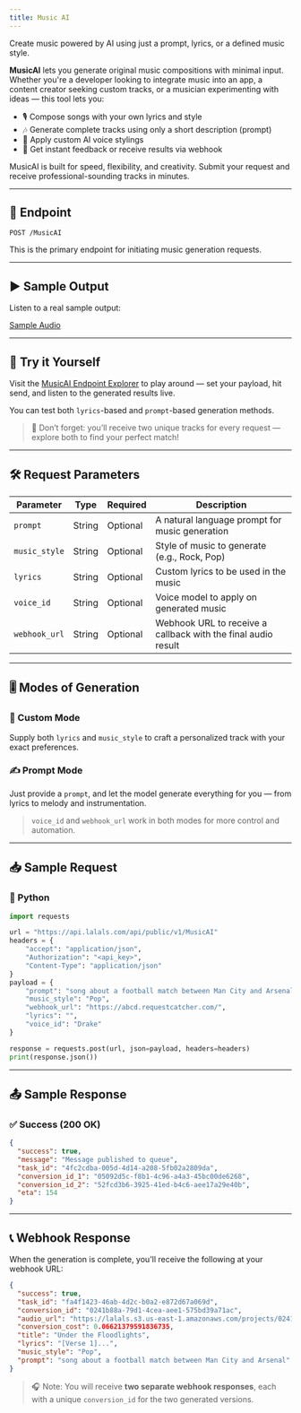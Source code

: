 ```yaml
---
title: Music AI
---
```


Create music powered by AI using just a prompt, lyrics, or a defined music style.

**MusicAI** lets you generate original music compositions with minimal input. Whether you're a developer looking to integrate music into an app, a content creator seeking custom tracks, or a musician experimenting with ideas — this tool lets you:

- 🎙 Compose songs with your own lyrics and style
- 🎶 Generate complete tracks using only a short description (prompt)
- 🧠 Apply custom AI voice stylings
- 🔁 Get instant feedback or receive results via webhook

MusicAI is built for speed, flexibility, and creativity. Submit your request and receive professional-sounding tracks in minutes.

---

## 📡 Endpoint

```http
POST /MusicAI
```


This is the primary endpoint for initiating music generation requests.

---

## ▶️ Sample Output

Listen to a real sample output:

<a href="https://lalals.s3.us-east-1.amazonaws.com/conversions/covert1.mp3" target="_blank">Sample Audio</a>


---

## 🧪 Try it Yourself

Visit the [MusicAI Endpoint Explorer](/api-documentation/endpoint/MusicAI) to play around — set your payload, hit send, and listen to the generated results live.

You can test both `lyrics`-based and `prompt`-based generation methods.

> 🎁 Don’t forget: you’ll receive two unique tracks for every request — explore both to find your perfect match!
---

## 🛠️ Request Parameters

| Parameter       | Type    | Required | Description                                                                 |
|----------------|---------|----------|-----------------------------------------------------------------------------|
| `prompt`       | String  | Optional | A natural language prompt for music generation                              |
| `music_style`  | String  | Optional | Style of music to generate (e.g., Rock, Pop)                                |
| `lyrics`       | String  | Optional | Custom lyrics to be used in the music                                       |
| `voice_id`     | String  | Optional | Voice model to apply on generated music                                     |
| `webhook_url`  | String  | Optional | Webhook URL to receive a callback with the final audio result               |

---

## 🎚️ Modes of Generation

### 🎵 Custom Mode
Supply both `lyrics` and `music_style` to craft a personalized track with your exact preferences.

### ✍️ Prompt Mode
Just provide a `prompt`, and let the model generate everything for you — from lyrics to melody and instrumentation.

> `voice_id` and `webhook_url` work in both modes for more control and automation.

---

## 📥 Sample Request

### 🐍 Python
```python
import requests

url = "https://api.lalals.com/api/public/v1/MusicAI"
headers = {
    "accept": "application/json",
    "Authorization": "<api_key>",
    "Content-Type": "application/json"
}
payload = {
    "prompt": "song about a football match between Man City and Arsenal",
    "music_style": "Pop",
    "webhook_url": "https://abcd.requestcatcher.com/",
    "lyrics": "",
    "voice_id": "Drake"
}

response = requests.post(url, json=payload, headers=headers)
print(response.json())
```

---

## 📤 Sample Response

### ✅ Success (200 OK)
```json
{
  "success": true,
  "message": "Message published to queue",
  "task_id": "4fc2cdba-005d-4d14-a208-5fb02a2809da",
  "conversion_id_1": "05092d5c-f8b1-4c96-a4a3-45bc00de6268",
  "conversion_id_2": "52fcd3b6-3925-41ed-b4c6-aee17a29e40b",
  "eta": 154
}
```

---

## 📞 Webhook Response

When the generation is complete, you'll receive the following at your webhook URL:

```json
{
  "success": true,
  "task_id": "fa4f1423-46ab-4d2c-b0a2-e872d67a069d",
  "conversion_id": "0241b88a-79d1-4cea-aee1-575bd39a71ac",
  "audio_url": "https://lalals.s3.us-east-1.amazonaws.com/projects/0241b88a-79d1-4cea-aee1-575bd39a71ac.wav",
  "conversion_cost": 0.06621379591836735,
  "title": "Under the Floodlights",
  "lyrics": "[Verse 1]...",
  "music_style": "Pop",
  "prompt": "song about a football match between Man City and Arsenal"
}
```

> 🎧 Note: You will receive **two separate webhook responses**, each with a unique `conversion_id` for the two generated versions.

